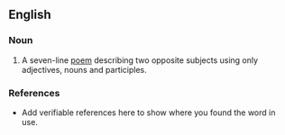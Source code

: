 ==English==

===Noun===
{{en-adj}}

# A seven-line [[poem]] describing two opposite subjects using only adjectives, nouns and participles.

===References===
*Add verifiable references here to show where you found the word in use.